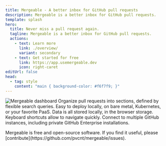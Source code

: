```yaml
---
title: Mergeable - A better inbox for GitHub pull requests
description: Mergeable is a better inbox for GitHub pull requests.
template: splash
hero:
  title: Never miss a pull request again.
  tagline: Mergeable is a better inbox for GitHub pull requests.
  actions:
    - text: Learn more
      link: ./overview/
      variant: secondary
    - text: Get started for free
      link: https://app.usemergeable.dev
      icon: right-caret
editUrl: false
head:
  - tag: style
    content: "main { background-color: #f6f7f9; }"
---
```



<Image src={screenshot} alt="Mergeable dashboard" class="screenshot" />

<CardGrid>
  <Card title="Fully Customizable" icon="setting">
    Organize pull requests into sections, defined by flexible search queries.
  </Card>
  <Card title="Self-Hostable" icon="laptop">
    Easy to deploy locally, on bare metal, Kubernetes, or your favorite PaaS.
  </Card>
  <Card title="Fast" icon="rocket">
    Data is all stored locally, in the browser storage. Keyboard shortcuts allow to navigate quickly.
  </Card>
  <Card title="Enterprise-Ready" icon="approve-check">
    Connect to multiple GitHub instances, including private GitHub Enterprise installations.
  </Card>
</CardGrid>

<p class="disclaimer">Mergeable is free and open-source software. If you find it useful, please [contribute](https://github.com/pvcnt/mergeable/issues).</p>